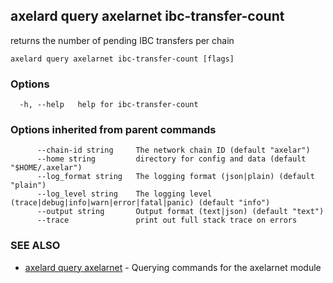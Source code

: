 ## axelard query axelarnet ibc-transfer-count

returns the number of pending IBC transfers per chain

```
axelard query axelarnet ibc-transfer-count [flags]
```

### Options

```
  -h, --help   help for ibc-transfer-count
```

### Options inherited from parent commands

```
      --chain-id string     The network chain ID (default "axelar")
      --home string         directory for config and data (default "$HOME/.axelar")
      --log_format string   The logging format (json|plain) (default "plain")
      --log_level string    The logging level (trace|debug|info|warn|error|fatal|panic) (default "info")
      --output string       Output format (text|json) (default "text")
      --trace               print out full stack trace on errors
```

### SEE ALSO

- [axelard query axelarnet](/cli-docs/v0_32_0/axelard_query_axelarnet) - Querying commands for the axelarnet module
